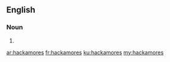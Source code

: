 ==English==

===Noun===
{{head|en}}

# {{plural of|hackamore}}

[[ar:hackamores]]
[[fr:hackamores]]
[[ku:hackamores]]
[[my:hackamores]]
